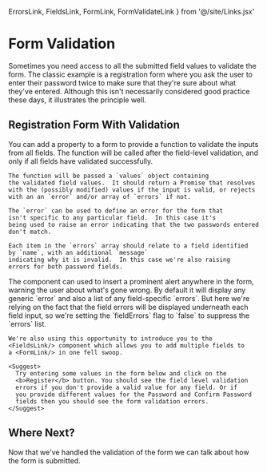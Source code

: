   ErrorsLink, FieldsLink, FormLink, FormValidateLink
} from '@/site/Links.jsx'

# Form Validation

<div className="intro">
  Sometimes you need access to all the submitted field values to validate
  the form.  The classic example is a registration form where you ask the
  user to enter their password twice to make sure that they're sure
  about what they've entered.  Although this isn't necessarily
  considered good practice these days, it illustrates the principle well.
</div>

## Registration Form With Validation

<Split>
  <div>
    You can add a <FormValidateLink/> property to a form to provide a
    function to validate the inputs from all fields.  The function will be
    called after the field-level validation, and only if all fields have
    validated successfully.

    The function will be passed a `values` object containing
    the validated field values.  It should return a Promise that resolves
    with the (possibly modified) values if the input is valid, or rejects
    with an an `error` and/or array of `errors` if not.

    The `error` can be used to define an error for the form that
    isn't specific to any particular field.  In this case it's
    being used to raise an error indicating that the two passwords entered
    don't match.

    Each item in the `errors` array should relate to a field identified
    by `name`, with an additional `message`
    indicating why it is invalid.  In this case we're also raising
    errors for both password fields.
  </div>
  <div>
    The <ErrorsLink/> component can used to insert a prominent alert
    anywhere in the form, warning the user about what's
    gone wrong.  By default it will display any generic `error`
    and also a list of any field-specific `errors`.  But here
    we're relying on the fact that the field errors will be displayed
    underneath each field input, so we're setting the
    `fieldErrors` flag to `false` to suppress the
    `errors` list.

    We're also using this opportunity to introduce you to the
    <FieldsLink/> component which allows you to add multiple fields to
    a <FormLink/> in one fell swoop.

    <Suggest>
      Try entering some values in the form below and click on the
      <b>Register</b> button. You should see the field level validation
      errors if you don't provide a valid value for any field. Or if
      you provide different values for the Password and Confirm Password
      fields then you should see the form validation errors.
    </Suggest>
  </div>
</Split>

<Example
  Component={PasswordCheck}
  code={PasswordCheckSrc}
  caption="Form Validation"
/>

## Where Next?

Now that we've handled the validation of the form we can talk about how the
form is submitted.
